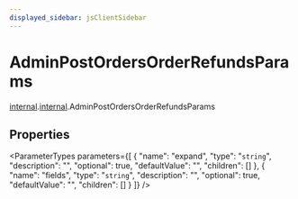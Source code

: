 ```yaml
---
displayed_sidebar: jsClientSidebar
---
```



# AdminPostOrdersOrderRefundsParams

[internal](../../admin_discounts/modules/admin_discounts.internal.mdx).[internal](../modules/admin_discounts.internal.internal.mdx).AdminPostOrdersOrderRefundsParams

## Properties

<ParameterTypes parameters={[
  {
    "name": "expand",
    "type": "`string`",
    "description": "",
    "optional": true,
    "defaultValue": "",
    "children": []
  },
  {
    "name": "fields",
    "type": "`string`",
    "description": "",
    "optional": true,
    "defaultValue": "",
    "children": []
  }
]} />
